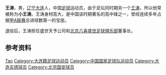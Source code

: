 {{Otheruses|other=名为王涛的其他人物|王涛}}
{{Football player infobox
| playername = 王涛
| fullname = 王涛
| englishfullname = Wang Tao
| countryofbirth = {{CHN}}
| cityofbirth = [[辽宁|辽宁]][[大连|大连]]
| dateofbirth = {{birth date and age|1970|4|22}}
| height = {{height|m=1.94}}
| position = 中锋
| currentclub = [[北京八喜|北京八喜]]
| youthyears = <br/>1989年
| youthclubs = 大连青年队<br/>[[中国国家足球二队|国二队]]
| years = 1990-1993年<br/>1994-1999年<br/>2000-2002年
| clubs = 大连队<br/>[[大连万达|大连万达]]<br/>[[北京国安|北京国安]]
| caps(goals) =
| nationalyears = 1995-1998年
| nationalteam = {{fb|CHN}}
| nationalcaps(goals) =
|}}
'''王涛'''{{BD|1970年|4月22日|||W}}，男，[[辽宁|辽宁]][[大连|大连]]人，中国[[足球|足球]]运动员，由于足坛同时期另一个[[王涛_(1967年)|王涛]]，所以他常被称为'''小王涛'''。王涛身材高大，是中国该时期著名的高中锋之一，曾经连续多年占据[[甲A联赛|甲A联赛]]总进球数第一的宝座。

退役后，王涛担任盛世天予公司和[[北京八喜盛世足球俱乐部|北京八喜盛世足球俱乐部]]董事长。

== 参考资料 ==
{{reflist}}

{{2000年甲A分类名单北京}}
{{2001年甲A分类名单北京}}
{{2002年甲A分类名单北京}}
{{中国足协杯最佳射手}}

{{Authority control}}
{{DEFAULTSORT:WANG Tao}}
[[Category:王姓|Tao]]
[[Category:大连籍足球运动员|Category:大连籍足球运动员]]
[[Category:中国国家足球队运动员|Category:中国国家足球队运动员]]
[[Category:大连实德球员|Category:大连实德球员]]
[[Category:北京国安球员|Category:北京国安球员]]